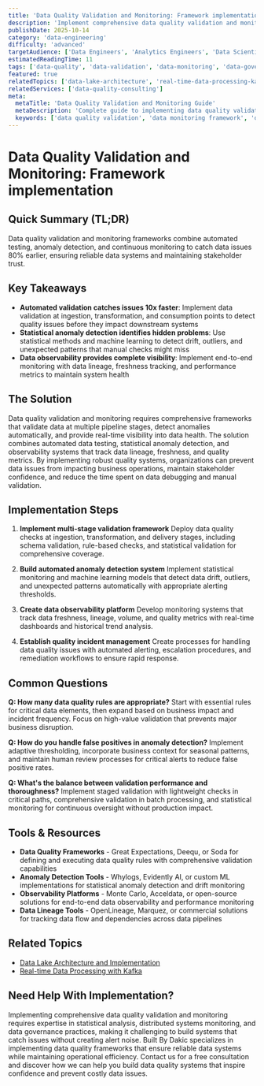 ```yaml
---
title: 'Data Quality Validation and Monitoring: Framework implementation'
description: 'Implement comprehensive data quality validation and monitoring systems that ensure data reliability, detect issues early, and maintain trust in data systems.'
publishDate: 2025-10-14
category: 'data-engineering'
difficulty: 'advanced'
targetAudience: ['Data Engineers', 'Analytics Engineers', 'Data Scientists']
estimatedReadingTime: 11
tags: ['data-quality', 'data-validation', 'data-monitoring', 'data-governance']
featured: true
relatedTopics: ['data-lake-architecture', 'real-time-data-processing-kafka']
relatedServices: ['data-quality-consulting']
meta:
  metaTitle: 'Data Quality Validation and Monitoring Guide'
  metaDescription: 'Complete guide to implementing data quality validation frameworks and monitoring systems for reliable data infrastructure.'
  keywords: ['data quality validation', 'data monitoring framework', 'data reliability', 'data governance automation']
---
```


# Data Quality Validation and Monitoring: Framework implementation

## Quick Summary (TL;DR)

Data quality validation and monitoring frameworks combine automated testing, anomaly detection, and continuous monitoring to catch data issues 80% earlier, ensuring reliable data systems and maintaining stakeholder trust.

## Key Takeaways

- **Automated validation catches issues 10x faster**: Implement data validation at ingestion, transformation, and consumption points to detect quality issues before they impact downstream systems
- **Statistical anomaly detection identifies hidden problems**: Use statistical methods and machine learning to detect drift, outliers, and unexpected patterns that manual checks might miss
- **Data observability provides complete visibility**: Implement end-to-end monitoring with data lineage, freshness tracking, and performance metrics to maintain system health

## The Solution

Data quality validation and monitoring requires comprehensive frameworks that validate data at multiple pipeline stages, detect anomalies automatically, and provide real-time visibility into data health. The solution combines automated data testing, statistical anomaly detection, and observability systems that track data lineage, freshness, and quality metrics. By implementing robust quality systems, organizations can prevent data issues from impacting business operations, maintain stakeholder confidence, and reduce the time spent on data debugging and manual validation.

## Implementation Steps

1. **Implement multi-stage validation framework**
   Deploy data quality checks at ingestion, transformation, and delivery stages, including schema validation, rule-based checks, and statistical validation for comprehensive coverage.

2. **Build automated anomaly detection system**
   Implement statistical monitoring and machine learning models that detect data drift, outliers, and unexpected patterns automatically with appropriate alerting thresholds.

3. **Create data observability platform**
   Develop monitoring systems that track data freshness, lineage, volume, and quality metrics with real-time dashboards and historical trend analysis.

4. **Establish quality incident management**
   Create processes for handling data quality issues with automated alerting, escalation procedures, and remediation workflows to ensure rapid response.

## Common Questions

**Q: How many data quality rules are appropriate?**
Start with essential rules for critical data elements, then expand based on business impact and incident frequency. Focus on high-value validation that prevents major business disruption.

**Q: How do you handle false positives in anomaly detection?**
Implement adaptive thresholding, incorporate business context for seasonal patterns, and maintain human review processes for critical alerts to reduce false positive rates.

**Q: What's the balance between validation performance and thoroughness?**
Implement staged validation with lightweight checks in critical paths, comprehensive validation in batch processing, and statistical monitoring for continuous oversight without production impact.

## Tools & Resources

- **Data Quality Frameworks** - Great Expectations, Deequ, or Soda for defining and executing data quality rules with comprehensive validation capabilities
- **Anomaly Detection Tools** - Whylogs, Evidently AI, or custom ML implementations for statistical anomaly detection and drift monitoring
- **Observability Platforms** - Monte Carlo, Acceldata, or open-source solutions for end-to-end data observability and performance monitoring
- **Data Lineage Tools** - OpenLineage, Marquez, or commercial solutions for tracking data flow and dependencies across data pipelines

## Related Topics

- [Data Lake Architecture and Implementation]({{/topics/data-lake-architecture}})
- [Real-time Data Processing with Kafka]({{/topics/real-time-data-processing-kafka}})

## Need Help With Implementation?

Implementing comprehensive data quality validation and monitoring requires expertise in statistical analysis, distributed systems monitoring, and data governance practices, making it challenging to build systems that catch issues without creating alert noise. Built By Dakic specializes in implementing data quality frameworks that ensure reliable data systems while maintaining operational efficiency. Contact us for a free consultation and discover how we can help you build data quality systems that inspire confidence and prevent costly data issues.
